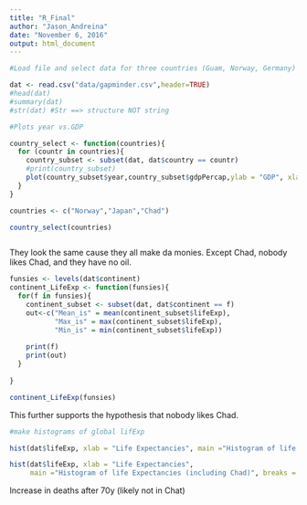 ```yaml
---
title: "R_Final"
author: "Jason_Andreina"
date: "November 6, 2016"
output: html_document
---
```


<!-- ```{r setup, include=FALSE} -->
<!-- knitr::opts_chunk$set(echo = TRUE) -->
<!-- ``` -->

<!-- ## R Markdown -->
<!-- hello!!!!!!!! -->
<!-- This is an R Markdown document. Markdown is a simple formatting syntax for authoring HTML, PDF, and MS Word documents. For more details on using R Markdown see <http://rmarkdown.rstudio.com>. -->

<!-- When you click the **Knit** button a document will be generated that includes both content as well as the output of any embedded R code chunks within the document. You can embed an R code chunk like this: -->

<!-- ```{r cars} -->
<!-- summary(cars) -->
<!-- ``` -->

<!-- ## Including Plots -->

<!-- You can also embed plots, for example: -->

<!-- ```{r dat, echo=FALSE} -->
<!-- plot(pressure) -->
<!-- ``` -->

<!-- Note that the `echo = FALSE` parameter was added to the code chunk to prevent printing of the R code that generated the plot. -->



```r
#Load file and select data for three countries (Guam, Norway, Germany)

dat <- read.csv("data/gapminder.csv",header=TRUE)
#head(dat)
#summary(dat)
#str(dat) #Str ==> structure NOT string

#Plots year vs.GDP

country_select <- function(countries){
  for (countr in countries){
    country_subset <- subset(dat, dat$country == countr)
    #print(country_subset)
    plot(country_subset$year,country_subset$gdpPercap,ylab = "GDP", xlab= "Year", main= countr)
  }
}

countries <- c("Norway","Japan","Chad")

country_select(countries)



```



They look the same cause they all make da monies. Except Chad, nobody likes Chad, and they have no oil.


```r
funsies <- levels(dat$continent)
continent_LifeExp <- function(funsies){
  for(f in funsies){
    continent_subset <- subset(dat, dat$continent == f)
    out<-c("Mean_is" = mean(continent_subset$lifeExp),
           "Max_is" = max(continent_subset$lifeExp),
           "Min_is" = min(continent_subset$lifeExp))
    
    print(f)
    print(out)
  }
 
}

continent_LifeExp(funsies)
```


This further supports the hypothesis that nobody likes Chad.

```r
#make histograms of global lifExp

hist(dat$lifeExp, xlab = "Life Expectancies", main ="Histogram of life Expectancies (including Chad)")

hist(dat$lifeExp, xlab = "Life Expectancies", 
     main ="Histogram of life Expectancies (including Chad)", breaks = 50)

```

Increase in deaths after 70y (likely not in Chat)